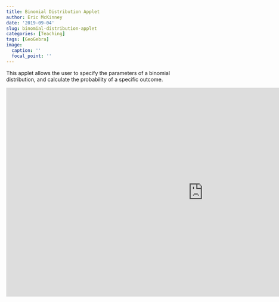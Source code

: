 ```yaml
---
title: Binomial Distribution Applet
author: Eric McKinney
date: '2019-09-04'
slug: binomial-distribution-applet
categories: [Teaching]
tags: [GeoGebra]
image:
  caption: ''
  focal_point: ''
---
```


This applet allows the user to specify the parameters of a binomial distribution, and calculate the probability of a specific outcome. 

<iframe scrolling="no" title="Binomial Distribution" src="https://www.geogebra.org/material/iframe/id/hytjyavw/width/1056/height/561/border/888888/sfsb/true/smb/false/stb/false/stbh/false/ai/false/asb/false/sri/true/rc/false/ld/false/sdz/false/ctl/false" width="1056px" height="561px" style="border:0px;" allowfullscreen> </iframe>
